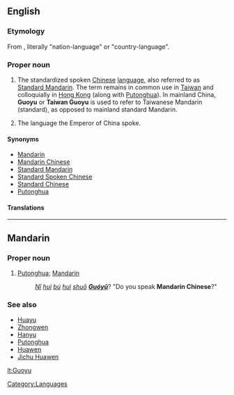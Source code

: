 ==English==

===Etymology===
From {{etyl|zh}} {{zh-tsp|國語|国语|Guóyǔ}} , literally "nation-language" or "country-language".

===Proper noun===
{{en-proper-noun}}
{{wikipedia}}

# The standardized spoken [[Chinese]] [[language]], also referred to as [[Standard Mandarin]].  The term remains in common use in [[Taiwan]] and colloquially in [[Hong Kong]] (along with [[Putonghua]]). In mainland China, '''Guoyu''' or '''Taiwan Guoyu''' is used to refer to Taiwanese Mandarin (standard), as opposed to mainland standard Mandarin.
# {{historical}} The language the Emperor of China spoke.

====Synonyms====
* [[Mandarin]]
* [[Mandarin Chinese]]
* [[Standard Mandarin]]
* [[Standard Spoken Chinese]]
* [[Standard Chinese]]
* [[Putonghua]]

====Translations====
{{trans-see|Mandarin}}

[[Category:Languages]]

----

==Mandarin==

===Proper noun===
{{cmn-proper|p|pin=Guóyǔ|pint=guo2yu3|tra=國語|sim=国语}}

# [[Putonghua]]; [[Mandarin]]
#: ''[[Nǐ]] [[huì]] [[bú]] [[huì]] [[shuō]] '''[[Guóyǔ]]'''''?  "Do you speak '''Mandarin Chinese'''?"

===See also===
* [[Huayu]]
* [[Zhongwen]]
* [[Hanyu]]
* [[Putonghua]]
* [[Huawen]]
* [[Jichu Huawen]]

[[lt:Guoyu]]